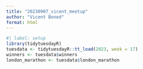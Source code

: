 ```yaml
---
title: "20230907_vicent_meetup"
author: "Vicent Boned"
format: html
---
```


```r
#| label: setup
library(tidytuesdayR)
tuesdata <- tidytuesdayR::tt_load(2023, week = 17)
winners <- tuesdata$winners
london_marathon <- tuesdata$london_marathon
```

```r

```


